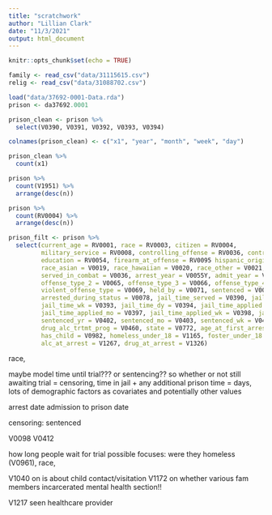 ```yaml
---
title: "scratchwork"
author: "Lillian Clark"
date: "11/3/2021"
output: html_document
---
```


```r
knitr::opts_chunk$set(echo = TRUE)
```

```r
family <- read_csv("data/31115615.csv")
relig <- read_csv("data/31088702.csv")

load("data/37692-0001-Data.rda")
prison <- da37692.0001
```


```r
prison_clean <- prison %>%
  select(V0390, V0391, V0392, V0393, V0394)

colnames(prison_clean) <- c("x1", "year", "month", "week", "day")

prison_clean %>%
  count(x1)

prison %>%
  count(V1951) %>%
  arrange(desc(n))

prison %>%
  count(RV0004) %>%
  arrange(desc(n))

prison_filt <- prison %>%
  select(current_age = RV0001, race = RV0003, citizen = RV0004,
         military_service = RV0008, controlling_offense = RV0036, controlling_offense_type = RV0037,
         education = RV0054, firearm_at_offense = RV0095 hispanic_origin = V0015, race_white = V0016, race_black = V0017, race_native_american = V0018,
         race_asian = V0019, race_hawaiian = V0020, race_other = V0021, veteran = V0023,
         served_in_combat = V0036, arrest_year = V0055Y, admit_year = V0056Y, offense_type_1 = V0064,
         offense_type_2 = V0065, offense_type_3 = V0066, offense_type_4 = V0067, offense_type_6 = V0068,
         violent_offense_type = V0069, held_by = V0071, sentenced = V0073, awaiting = V0075, 
         arrested_during_status = V0078, jail_time_served = V0390, jail_time_yr = V0391, jail_time_mo = V0392,
         jail_time_wk = V0393, jail_time_dy = V0394, jail_time_applied = V0395, jail_time_applied_yr = V0396,
         jail_time_applied_mo = V0397, jail_time_applied_wk = V0398, jail_time_applied_dy = V0399,
         sentenced_yr = V0402, sentenced_mo = V0403, sentenced_wk = V0404, sentenced_dy = V0405,
         drug_alc_trtmt_prog = V0460, state = V0772, age_at_first_arrest = V0899, highest_edu = V0935,
         has_child = V0982, homeless_under_18 = V1165, foster_under_18 = V1166, sex = V1212, 
         alc_at_arrest = V1267, drug_at_arrest = V1326)
```
race, 

maybe model time until trial??? or sentencing?? so whether or not still awaiting trial = censoring, time in jail + any additional prison time = days, lots of demographic factors as covariates and potentially other values

arrest date
admission to prison date

censoring: sentenced

V0098
V0412

how long people wait for trial
possible focuses: were they homeless (V0961), race, 

V1040 on is about child contact/visitation
V1172 on whether various fam members incarcerated
mental health section!!

V1217 seen healthcare provider

